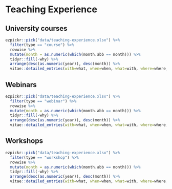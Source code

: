 # Teaching Experience

## University courses
```r
ezpickr::pick("data/teaching-experience.xlsx") %>%
  filter(type == "course") %>% 
  rowwise %>% 
  mutate(month = as.numeric(which(month.abb == month))) %>% 
  tidyr::fill(-why) %>%
  arrange(desc(as.numeric(year)), desc(month)) %>% 
  vitae::detailed_entries(with=what, when=when, what=with, where=where, why=why)
```

## Webinars
```r
ezpickr::pick("data/teaching-experience.xlsx") %>%
  filter(type == "webinar") %>% 
  rowwise %>% 
  mutate(month = as.numeric(which(month.abb == month))) %>% 
  tidyr::fill(-why) %>%
  arrange(desc(as.numeric(year)), desc(month)) %>% 
  vitae::detailed_entries(with=what, when=when, what=with, where=where, why=why)
```

## Workshops
```r
ezpickr::pick("data/teaching-experience.xlsx") %>%
  filter(type == "workshop") %>% 
  rowwise %>% 
  mutate(month = as.numeric(which(month.abb == month))) %>% 
  tidyr::fill(-why) %>%
  arrange(desc(as.numeric(year)), desc(month)) %>% 
  vitae::detailed_entries(with=what, when=when, what=with, where=where, why=why)
```